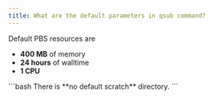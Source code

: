 ```yaml
---
title: What are the default parameters in qsub command?
---
```

Default PBS resources are

- **400 MB** of memory 
- **24 hours** of walltime 
- **1 CPU**


<Callout  type="warn" title="Warning">
```bash
</Callout>
There is **no default scratch** directory.
```

